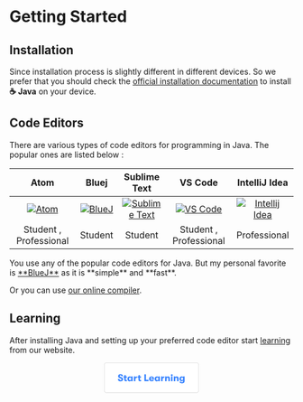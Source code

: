
# Getting Started

## Installation

Since installation process is slightly different in different devices. So we prefer that you should check the [official installation documentation](https://www.java.com/en/download/help/download_options.html) to install **☕ Java** on your device.

## Code Editors

There are various types of code editors for programming in Java. The popular ones are listed below :

<div className="mt-8" />

|                     Atom                     |                      Bluej                       |                               Sublime Text                                |                              VS Code                              |                                 IntelliJ Idea                                  |
| :------------------------------------------: | :----------------------------------------------: | :-----------------------------------------------------------------------: | :---------------------------------------------------------------: | :----------------------------------------------------------------------------: |
| [![Atom](/img/gs/atom.png)](https://atom.io) | [![BlueJ](/img/gs/bluej.png)](https://bluej.org) | [![Sublime Text](/img/gs/sublime-text.png)](https://www.sublimetext.com/) | [![VS Code](/img/gs/vs-code.png)](https://code.visualstudio.com/) | [![Intellij Idea](/img/gs/intellij-idea.png)](https://www.jetbrains.com/idea/) |
|            Student , Professional            |                     Student                      |                                  Student                                  |                      Student , Professional                       |                                  Professional                                  |

<Callout emoji="💻">
  You use any of the popular code editors for Java. But my personal favorite is
  <a href="https://bluej.org">**BlueJ**</a> as it is **simple** and **fast**.
</Callout>

Or you can use [our online compiler](/compiler).

## Learning

After installing Java and setting up your preferred code editor start [learning](/java-introduction/introduction) from our website.

<div className="mt-8" />

<div align="center">
  <a href="/java-introduction/introduction">
    <svg
      width="168"
      height="54"
      viewBox="0 0 168 54"
      fill="none"
      xmlns="http://www.w3.org/2000/svg"
    >
      <rect
        x="0.301046"
        y="0.301046"
        width="167.398"
        height="52.9841"
        rx="4.04378"
        fill="white"
        stroke="#C4C4C4"
        stroke-width="0.602092"
      />
      <path
        d="M29.1765 33.3479C30.5172 33.3479 31.6034 33.0085 32.4181 32.3296C33.2328 31.6507 33.6486 30.7342 33.6486 29.5971C33.6486 27.9508 32.8254 26.8137 31.1961 26.1688L29.1765 25.3711C28.5655 25.1335 28.1412 24.8874 27.8866 24.6498C27.632 24.4122 27.5132 24.1321 27.5132 23.7927C27.5132 23.4278 27.6405 23.1393 27.8951 22.9186C28.1496 22.698 28.5145 22.5877 28.9728 22.5877C29.5159 22.5877 29.9317 22.7404 30.2202 23.0459C30.5088 23.3514 30.653 23.7842 30.653 24.3443H33.4704C33.4704 23.1732 33.063 22.2398 32.2484 21.5354C31.4337 20.8396 30.3645 20.4832 29.0237 20.4832C27.7084 20.4832 26.6561 20.8141 25.8754 21.4591C25.0862 22.1125 24.6959 22.978 24.6959 24.0473C24.6959 25.6426 25.519 26.7543 27.1653 27.3653L29.3547 28.2224C29.9062 28.443 30.2881 28.6721 30.5088 28.8928C30.7209 29.1219 30.8312 29.4189 30.8312 29.7838C30.8312 30.2081 30.687 30.5391 30.3984 30.7767C30.1099 31.0143 29.7111 31.1246 29.1934 31.1246C28.5739 31.1246 28.0902 30.9464 27.7423 30.573C27.3859 30.1996 27.2162 29.682 27.2162 29.0201H24.3988C24.3988 30.3863 24.8147 31.4471 25.6633 32.2108C26.5034 32.9745 27.6744 33.3479 29.1765 33.3479ZM39.5378 30.9294C39.156 30.9294 38.8675 30.8361 38.6723 30.6409C38.4686 30.4542 38.3753 30.0723 38.3753 29.5038V26.7289H40.2676V24.6243H38.3753V22.1379H35.7192V24.6243H34.3953V26.7289H35.7192V30.0638C35.7192 30.607 35.7786 31.0652 35.9143 31.4555C36.0416 31.8459 36.2029 32.1514 36.398 32.3636C36.5847 32.5757 36.8223 32.7454 37.1109 32.8642C37.3994 32.983 37.654 33.0594 37.8916 33.0933C38.1292 33.1273 38.3922 33.1358 38.6892 33.1358C39.3596 33.1358 39.9537 33.0933 40.4628 33V30.8785C40.2082 30.9124 39.9027 30.9294 39.5378 30.9294ZM45.2659 33.2291C45.8429 33.2291 46.3691 33.1018 46.8613 32.8388C47.345 32.5842 47.7014 32.2447 47.9305 31.8204V33H50.5696V24.6243H47.9305V25.8209C47.6929 25.3881 47.345 25.0401 46.8867 24.7856C46.42 24.531 45.8939 24.3952 45.2998 24.3952C44.5022 24.3952 43.8063 24.5904 43.1953 24.9807C42.5843 25.3711 42.1176 25.8972 41.7951 26.5591C41.4727 27.2295 41.3199 27.9763 41.3199 28.8079C41.3199 30.1063 41.6678 31.167 42.3722 31.9902C43.0765 32.8218 44.0439 33.2291 45.2659 33.2291ZM46.0296 31.0228C45.4186 31.0228 44.9349 30.8191 44.5785 30.4033C44.2136 29.9875 44.0354 29.4529 44.0354 28.8079C44.0354 28.163 44.2136 27.6369 44.5785 27.2295C44.9349 26.8222 45.4186 26.6185 46.0296 26.6185C46.6576 26.6185 47.1498 26.8307 47.5062 27.2465C47.8541 27.6623 48.0323 28.18 48.0323 28.8079C48.0323 29.4529 47.8541 29.979 47.5062 30.3948C47.1498 30.8191 46.6576 31.0228 46.0296 31.0228ZM52.776 33H55.4321V29.7668C55.4321 28.8419 55.6188 28.146 55.9922 27.6708C56.3656 27.2041 56.9087 26.9665 57.6385 26.9665C57.8591 26.9665 58.1306 26.9834 58.4446 27.0174V24.5564C58.2325 24.5055 58.0034 24.4801 57.7488 24.4801C57.2057 24.4801 56.722 24.6498 56.2892 24.9807C55.8564 25.3202 55.5679 25.7869 55.4321 26.3809V24.6243H52.776V33ZM64.6224 30.9294C64.2406 30.9294 63.952 30.8361 63.7569 30.6409C63.5532 30.4542 63.4599 30.0723 63.4599 29.5038V26.7289H65.3522V24.6243H63.4599V22.1379H60.8037V24.6243H59.4799V26.7289H60.8037V30.0638C60.8037 30.607 60.8631 31.0652 60.9989 31.4555C61.1262 31.8459 61.2874 32.1514 61.4826 32.3636C61.6693 32.5757 61.9069 32.7454 62.1954 32.8642C62.484 32.983 62.7385 33.0594 62.9761 33.0933C63.2138 33.1273 63.4768 33.1358 63.7738 33.1358C64.4442 33.1358 65.0382 33.0933 65.5474 33V30.8785C65.2928 30.9124 64.9873 30.9294 64.6224 30.9294ZM71.3773 33H78.7177V30.4966H74.1946V20.8311H71.3773V33ZM88.5444 28.3751C88.5444 27.1956 88.1371 26.2367 87.3309 25.4984C86.5163 24.7686 85.464 24.3952 84.1657 24.3952C82.7909 24.3952 81.6878 24.794 80.8731 25.5832C80.05 26.3724 79.6426 27.4502 79.6426 28.8079C79.6426 30.1996 80.05 31.2858 80.8731 32.0665C81.6878 32.8473 82.8164 33.2291 84.2505 33.2291C85.3622 33.2291 86.3041 32.983 87.0679 32.4739C87.8316 31.9732 88.2814 31.3113 88.4171 30.4797H85.812C85.5913 30.9803 85.0652 31.2264 84.2505 31.2264C83.6565 31.2264 83.1813 31.0822 82.8334 30.7936C82.4854 30.5051 82.2988 30.0808 82.2818 29.5377H88.4766C88.519 29.1304 88.5444 28.74 88.5444 28.3751ZM82.2818 27.8914C82.2903 27.3738 82.46 26.958 82.7994 26.6525C83.1304 26.347 83.5801 26.1858 84.1487 26.1858C84.7088 26.1858 85.15 26.3385 85.4555 26.627C85.761 26.9155 85.9138 27.3398 85.9223 27.8914H82.2818ZM93.5342 33.2291C94.1112 33.2291 94.6374 33.1018 95.1296 32.8388C95.6133 32.5842 95.9697 32.2447 96.1988 31.8204V33H98.8379V24.6243H96.1988V25.8209C95.9612 25.3881 95.6133 25.0401 95.155 24.7856C94.6883 24.531 94.1622 24.3952 93.5681 24.3952C92.7705 24.3952 92.0746 24.5904 91.4636 24.9807C90.8526 25.3711 90.3859 25.8972 90.0634 26.5591C89.741 27.2295 89.5882 27.9763 89.5882 28.8079C89.5882 30.1063 89.9361 31.167 90.6405 31.9902C91.3448 32.8218 92.3122 33.2291 93.5342 33.2291ZM94.2979 31.0228C93.6869 31.0228 93.2032 30.8191 92.8468 30.4033C92.4819 29.9875 92.3037 29.4529 92.3037 28.8079C92.3037 28.163 92.4819 27.6369 92.8468 27.2295C93.2032 26.8222 93.6869 26.6185 94.2979 26.6185C94.9259 26.6185 95.4181 26.8307 95.7745 27.2465C96.1224 27.6623 96.3006 28.18 96.3006 28.8079C96.3006 29.4529 96.1224 29.979 95.7745 30.3948C95.4181 30.8191 94.9259 31.0228 94.2979 31.0228ZM101.044 33H103.7V29.7668C103.7 28.8419 103.887 28.146 104.26 27.6708C104.634 27.2041 105.177 26.9665 105.907 26.9665C106.127 26.9665 106.399 26.9834 106.713 27.0174V24.5564C106.501 24.5055 106.272 24.4801 106.017 24.4801C105.474 24.4801 104.99 24.6498 104.558 24.9807C104.125 25.3202 103.836 25.7869 103.7 26.3809V24.6243H101.044V33ZM108.139 33H110.795V28.6212C110.795 27.9763 110.93 27.4841 111.202 27.1447C111.474 26.8052 111.881 26.6355 112.416 26.6355C112.942 26.6355 113.324 26.8052 113.553 27.1277C113.773 27.4502 113.892 27.9763 113.892 28.6891V33H116.565V27.8235C116.565 25.5408 115.547 24.3952 113.51 24.3952C112.865 24.3952 112.314 24.5225 111.855 24.7686C111.389 25.0147 111.032 25.3711 110.795 25.8378V24.6243H108.139V33ZM120.019 23.8945C120.486 23.8945 120.876 23.7418 121.19 23.4193C121.504 23.1053 121.665 22.7235 121.665 22.2737C121.665 21.8155 121.504 21.4336 121.199 21.1196C120.885 20.8056 120.494 20.6444 120.019 20.6444C119.544 20.6444 119.145 20.8056 118.839 21.1196C118.534 21.4336 118.381 21.8155 118.381 22.2737C118.381 22.7235 118.534 23.1053 118.848 23.4193C119.153 23.7418 119.544 23.8945 120.019 23.8945ZM118.695 33H121.334V24.6243H118.695V33ZM123.549 33H126.205V28.6212C126.205 27.9763 126.341 27.4841 126.613 27.1447C126.884 26.8052 127.291 26.6355 127.826 26.6355C128.352 26.6355 128.734 26.8052 128.963 27.1277C129.184 27.4502 129.303 27.9763 129.303 28.6891V33H131.976V27.8235C131.976 25.5408 130.957 24.3952 128.921 24.3952C128.276 24.3952 127.724 24.5225 127.266 24.7686C126.799 25.0147 126.443 25.3711 126.205 25.8378V24.6243H123.549V33ZM140.105 24.6243V25.8209C139.893 25.3966 139.554 25.0486 139.079 24.7856C138.603 24.531 138.086 24.3952 137.509 24.3952C136.312 24.3952 135.345 24.811 134.606 25.6257C133.86 26.4403 133.495 27.4756 133.495 28.7231C133.495 29.9875 133.851 31.0143 134.564 31.812C135.277 32.6096 136.253 33 137.475 33C138.035 33 138.561 32.8812 139.053 32.6266C139.545 32.3805 139.902 32.0496 140.105 31.6422V32.7539C140.105 33.4752 139.936 33.9929 139.596 34.3153C139.257 34.6378 138.765 34.7905 138.12 34.7905C137.059 34.7905 136.465 34.4426 136.346 33.7298H133.639C133.656 34.1796 133.8 34.6123 134.072 35.0366C134.343 35.4609 134.7 35.8004 135.133 36.055C135.896 36.5132 136.898 36.7338 138.154 36.7338C139.426 36.7338 140.428 36.4877 141.141 35.9871C142.201 35.2488 142.744 34.0777 142.761 32.4654V24.6243H140.105ZM138.204 30.9464C137.61 30.9464 137.127 30.7427 136.77 30.3354C136.405 29.9281 136.227 29.4019 136.227 28.757C136.227 28.1121 136.405 27.5859 136.77 27.1786C137.127 26.7713 137.61 26.5676 138.204 26.5676C138.815 26.5676 139.308 26.7798 139.673 27.1956C140.037 27.6114 140.224 28.129 140.224 28.757C140.224 29.385 140.037 29.9111 139.673 30.3269C139.308 30.7427 138.815 30.9464 138.204 30.9464Z"
        fill="#3884FF"
      />
    </svg>
  </a>
</div>
